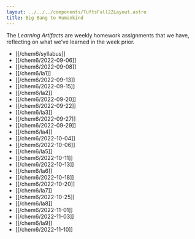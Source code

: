 ```yaml
---
layout: ../../../components/TuftsFall22Layout.astro
title: Big Bang to Humankind
---
```


The _Learning Artifacts_ are weekly homework assignments that we have, reflecting on what we’ve learned in the week prior.

- [[/chem6/syllabus]]
- [[/chem6/2022-09-06]]
- [[/chem6/2022-09-08]]
- [[/chem6/la1]]
- [[/chem6/2022-09-13]]
- [[/chem6/2022-09-15]]
- [[/chem6/la2]]
- [[/chem6/2022-09-20]]
- [[/chem6/2022-09-22]]
- [[/chem6/la3]]
- [[/chem6/2022-09-27]]
- [[/chem6/2022-09-29]]
- [[/chem6/la4]]
- [[/chem6/2022-10-04]]
- [[/chem6/2022-10-06]]
- [[/chem6/la5]]
- [[/chem6/2022-10-11]]
- [[/chem6/2022-10-13]]
- [[/chem6/la6]]
- [[/chem6/2022-10-18]]
- [[/chem6/2022-10-20]]
- [[/chem6/la7]]
- [[/chem6/2022-10-25]]
- [[/chem6/la8]]
- [[/chem6/2022-11-01]]
- [[/chem6/2022-11-03]]
- [[/chem6/la9]]
- [[/chem6/2022-11-10]]